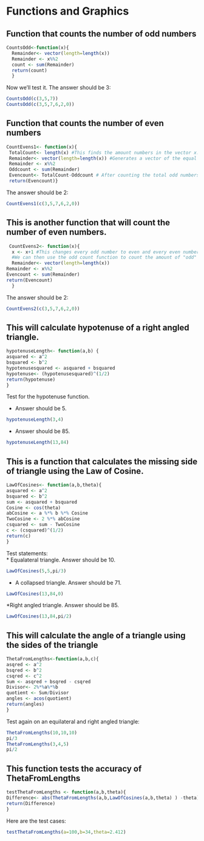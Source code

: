 Functions and Graphics
========================================
## Function that counts the number of odd numbers
```r
CountsOdd<-function(x){
  Remainder<- vector(length=length(x))
  Remainder <- x%%2
  count <- sum(Remainder)
  return(count)
  }
```

Now we'll test it.  The answer should be 3:
```r
CountsOdd(c(3,5,7))
CountsOdd(c(3,5,7,6,2,0))
```

## Function that counts the number of even numbers
```r
CountEvens1<- function(x){
 TotalCount<- length(x) #This finds the amount numbers in the vector x.
 Remainder<- vector(length=length(x)) #Generates a vector of the equal length as x.
 Remainder <- x%%2 
 Oddcount <- sum(Remainder) 
 Evencount<- TotalCount-Oddcount # After counting the total odd numbers in the vector, the function will subtract that amount from the total. If a number is not odd, it must be even. Therefore, the numbers not counted must be even.
 return(Evencount)}
```

The answer should be 2:
``` r
CountEvens1(c(3,5,7,6,2,0))
```

## This is another function that will count the number of even numbers.
```r
 CountEvens2<- function(x){
  x <- x+1 #This changes every odd number to even and every even number to odd.
  #We can then use the odd count function to count the amount of "odd" numbers.
  Remainder<- vector(length=length(x))
Remainder <- x%%2
Evencount <- sum(Remainder)
return(Evencount)
  }
```

The answer should be 2:
``` r
CountEvens2(c(3,5,7,6,2,0))
```

## This will calculate hypotenuse of a right angled triangle.
```r
hypotenuseLength<- function(a,b) {
asquared <- a^2
bsquared <- b^2
hypotenusesquared <- asquared + bsquared
hypotenuse<- (hypotenusesquared)^(1/2)
return(hypotenuse)
}
```

Test for the hypotenuse function.

* Answer should be 5.
```r
hypotenuseLength(3,4)
```

* Answer should be 85.
```r
hypotenuseLength(13,84)
```
 
## This is a function that calculates the missing side of triangle using the Law of Cosine. 
```r
LawOfCosines<- function(a,b,theta){
asquared <- a^2
bsquared <- b^2
sum <- asquared + bsquared
Cosine <- cos(theta)
abCosine <- a %*% b %*% Cosine
TwoCosine <- 2 %*% abCosine
csquared <- sum - TwoCosine
c <- (csquared)^(1/2)
return(c)
}
```

Test statements:    
* Equalateral triangle.  Answer should be 10.

```r
LawOfCosines(5,5,pi/3)
```

* A collapsed triangle. Answer should be 71.
```r
LawOfCosines(13,84,0)
```

*Right angled triangle. Answer should be 85.
```r
LawOfCosines(13,84,pi/2)
```

## This will calculate the angle of a triangle using the sides of the triangle 
```r
ThetaFromLengths<-function(a,b,c){
asqred <- a^2
bsqred <- b^2
csqred <- c^2
Sum <- asqred + bsqred - csqred
Divisor<- 2%*%a%*%b
quotient <- Sum/Divisor
angles <- acos(quotient)
return(angles)
}
```

Test again on an equilateral and right angled triangle: 
```r
ThetaFromLengths(10,10,10)
pi/3
ThetaFromLengths(3,4,5)
pi/2
```
 
## This function tests the accuracy of ThetaFromLengths
```r
testThetaFromLengths <- function(a,b,theta){
Difference<- abs(ThetaFromLengths(a,b,LawOfCosines(a,b,theta) ) -theta) 
return(Difference)
}

```

Here are the test cases:
```r
testThetaFromLengths(a=100,b=34,theta=2.412)
```



